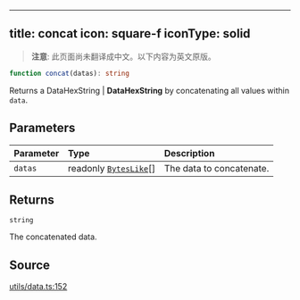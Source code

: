<!-- AUTO-GENERATED-CONTENT:START (ENGLISH-COPY) -->
---
title: concat
icon: square-f
iconType: solid
---

> **注意**: 此页面尚未翻译成中文。以下内容为英文原版。

```ts
function concat(datas): string
```

Returns a DataHexString | **DataHexString** by concatenating all values within `data`.

## Parameters

| Parameter | Type | Description |
| :------ | :------ | :------ |
| `datas` | readonly [`BytesLike`](/cn/sdk/content/type-aliases/BytesLike)[] | The data to concatenate. |

## Returns

`string`

The concatenated data.

## Source

[utils/data.ts:152](https://github.com/dominant-strategies/quais.js/blob/c1c12d43f9d34c6baad2b0542bd6d0acd6fefcbf/src/utils/data.ts#L152)
